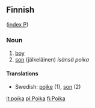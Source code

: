 ==Finnish==
([[Wiktionary:Finnish_index_p|index P]])

===Noun===

# [[boy]]
# [[son]] (jälkeläinen) ''isänsä poika''

====Translations====

*Swedish: [[pojke]] (1), [[son]] (2)

[[it:poika]]
[[pl:Poika]]
[[fi:Poika]]